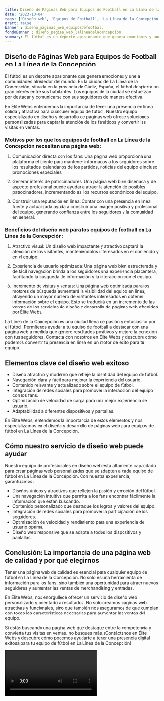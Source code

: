 ```yaml
---
title: Diseño de Páginas Web para Equipos de Football en La Línea de la Concepción
date: '2023-10-04'
tags: ['Diseño web', 'Equipos de Football', 'La Línea de la Concepción']
draft: false
banner : diseño_paginas_web_equiposdefootball
fondoBanner : diseño_pagina_web_lalíneadelaconcepción
summary: El fútbol es un deporte apasionante que genera emociones y une a comunidades alrededor del mundo. En la ciudad de La Línea de la Concepción, situada en la provincia de Cádiz, España, el fútbol despierta un gran interés entre sus habitantes. Los equipos de la ciudad se esfuerzan por destacar y comunicarse con sus seguidores de manera efectiva. 
---
```


## Diseño de Páginas Web para Equipos de Football en La Línea de la Concepción

El fútbol es un deporte apasionante que genera emociones y une a comunidades alrededor del mundo. En la ciudad de La Línea de la Concepción, situada en la provincia de Cádiz, España, el fútbol despierta un gran interés entre sus habitantes. Los equipos de la ciudad se esfuerzan por destacar y comunicarse con sus seguidores de manera efectiva. 

En Élite Webs entendemos la importancia de tener una presencia en línea sólida y atractiva para cualquier equipo de fútbol. Nuestro equipo especializado en diseño y desarrollo de páginas web ofrece soluciones personalizadas para captar la atención de los fanáticos y convertir las visitas en ventas.

### Motivos por los que los equipos de football en La Línea de la Concepción necesitan una página web:

1. Comunicación directa con los fans: Una página web proporciona una plataforma eficiente para mantener informados a los seguidores sobre los resultados, calendarios de los partidos, noticias del equipo e incluso promociones especiales.

2. Generar interés de patrocinadores: Una página web bien diseñada y de aspecto profesional puede ayudar a atraer la atención de posibles patrocinadores, incrementando así los recursos económicos del equipo.

3. Construir una reputación en línea: Contar con una presencia en línea fuerte y actualizada ayuda a construir una imagen positiva y profesional del equipo, generando confianza entre los seguidores y la comunidad en general.

### Beneficios del diseño web para los equipos de football en La Línea de la Concepción:

1. Atractivo visual: Un diseño web impactante y atractivo captará la atención de los visitantes, manteniéndolos interesados en el contenido y en el equipo.

2. Experiencia de usuario optimizada: Una página web bien estructurada y de fácil navegación brinda a los seguidores una experiencia placentera, facilitando la búsqueda de información y la interacción con el equipo.

3. Incremento de visitas y ventas: Una página web optimizada para los motores de búsqueda aumentará la visibilidad del equipo en línea, atrayendo un mayor número de visitantes interesados en obtener información sobre el equipo. Esto se traducirá en un incremento de las ventas de los servicios de diseño y desarrollo de páginas web ofrecidos por Élite Webs.

La Línea de la Concepción es una ciudad llena de pasión y entusiasmo por el fútbol. Permítenos ayudar a tu equipo de football a destacar con una página web a medida que genere resultados positivos y mejore la conexión con tus seguidores. Contacta con nosotros en Élite Webs y descubre cómo podemos convertir tu presencia en línea en un motor de éxito para tu equipo.

<GifSeo />

<Cta />

## Elementos clave del diseño web exitoso

- Diseño atractivo y moderno que refleje la identidad del equipo de fútbol.
- Navegación clara y fácil para mejorar la experiencia del usuario.
- Contenido relevante y actualizado sobre el equipo de fútbol.
- Integración de redes sociales para promover la interacción del equipo con los fans.
- Optimización de velocidad de carga para una mejor experiencia de usuario.
- Adaptabilidad a diferentes dispositivos y pantallas.

En Élite Webs, entendemos la importancia de estos elementos y nos especializamos en el diseño y desarrollo de páginas web para equipos de fútbol en La Línea de la Concepción.

## Cómo nuestro servicio de diseño web puede ayudar

Nuestro equipo de profesionales en diseño web está altamente capacitado para crear páginas web personalizadas que se adapten a cada equipo de fútbol en La Línea de la Concepción. Con nuestra experiencia, garantizamos:

- Diseños únicos y atractivos que reflejen la pasión y emoción del fútbol.
- Una navegación intuitiva que permita a los fans encontrar fácilmente la información que están buscando.
- Contenido personalizado que destaque los logros y valores del equipo.
- Integración de redes sociales para promover la participación de los seguidores.
- Optimización de velocidad y rendimiento para una experiencia de usuario óptima.
- Diseño web responsive que se adapte a todos los dispositivos y pantallas.

## Conclusión: La importancia de una página web de calidad y por qué elegirnos

Tener una página web de calidad es esencial para cualquier equipo de fútbol en La Línea de la Concepción. No solo es una herramienta de información para los fans, sino también una oportunidad para atraer nuevos seguidores y aumentar las ventas de merchandising y entradas.

En Élite Webs, nos enorgullece ofrecer un servicio de diseño web personalizado y orientado a resultados. No solo creamos páginas web atractivas y funcionales, sino que también nos aseguramos de que cumplan con todas las características necesarias para aumentar las ventas del equipo.

Si estás buscando una página web que destaque entre la competencia y convierta tus visitas en ventas, no busques más. ¡Contáctanos en Élite Webs y descubre cómo podemos ayudarte a tener una presencia digital exitosa para tu equipo de fútbol en La Línea de la Concepción!

<Video />

<CtaBot job='Equipos de Football' city='La Línea de la Concepción'/>

<Gmaps query='La Línea de la Concepción+españa+maps' />